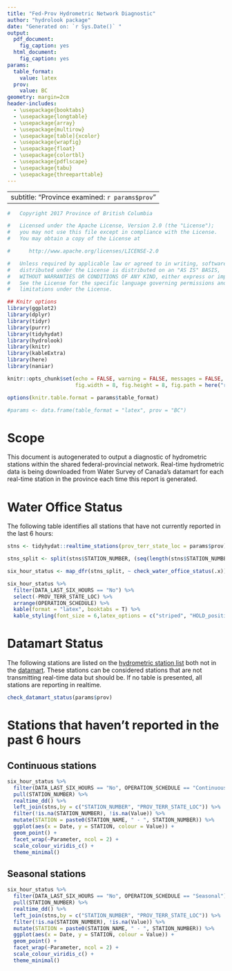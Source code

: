 ```yaml
---
title: "Fed-Prov Hydrometric Network Diagnostic"
author: "hydrolook package"
date: "Generated on: `r Sys.Date()` "
output:
  pdf_document:
    fig_caption: yes
  html_document:
    fig_caption: yes
params:
  table_format:
    value: latex
  prov:
    value: BC
geometry: margin=2cm
header-includes:
  - \usepackage{booktabs}
  - \usepackage{longtable}
  - \usepackage{array}
  - \usepackage{multirow}
  - \usepackage[table]{xcolor}
  - \usepackage{wrapfig}
  - \usepackage{float}
  - \usepackage{colortbl}
  - \usepackage{pdflscape}
  - \usepackage{tabu}
  - \usepackage{threeparttable}
---
```


---
subtitle: "Province examined: `r params$prov`"
---

```r
#   Copyright 2017 Province of British Columbia

#   Licensed under the Apache License, Version 2.0 (the "License");
#   you may not use this file except in compliance with the License.
#   You may obtain a copy of the License at 

#      http://www.apache.org/licenses/LICENSE-2.0

#   Unless required by applicable law or agreed to in writing, software
#   distributed under the License is distributed on an "AS IS" BASIS,
#   WITHOUT WARRANTIES OR CONDITIONS OF ANY KIND, either express or implied.
#   See the License for the specific language governing permissions and
#   limitations under the License.

## Knitr options
library(ggplot2)
library(dplyr)
library(tidyr)
library(purrr)
library(tidyhydat)
library(hydrolook)
library(knitr)
library(kableExtra)
library(here)
library(naniar)

knitr::opts_chunk$set(echo = FALSE, warning = FALSE, messages = FALSE, 
                      fig.width = 8, fig.height = 8, fig.path = here("report/net_diag_lag"))

options(knitr.table.format = params$table_format) 

#params <- data.frame(table_format = "latex", prov = "BC")
```


# Scope

This document is autogenerated to output a diagnostic of hydrometric stations within the shared federal-provincial network. Real-time hydrometric data is being downloaded from Water Survey of Canada's datamart for each real-time station in the province each time this report is generated. 

# Water Office Status
The following table identifies all stations that have not currently reported in the last 6 hours:
```r
stns <- tidyhydat::realtime_stations(prov_terr_state_loc = params$prov)

stns_split <- split(stns$STATION_NUMBER, (seq(length(stns$STATION_NUMBER))) %/% 20)

six_hour_status <- map_dfr(stns_split, ~ check_water_office_status(.x)) 

six_hour_status %>%
  filter(DATA_LAST_SIX_HOURS == "No") %>%
  select(-PROV_TERR_STATE_LOC) %>%
  arrange(OPERATION_SCHEDULE) %>%
  kable(format = "latex", booktabs = T) %>%
  kable_styling(font_size = 6,latex_options = c("striped", "HOLD_position"))
```

# Datamart Status
The following stations are listed on the [hydrometric station list](http://dd.weather.gc.ca/hydrometric/doc/hydrometric_StationList.csv) both not in the  [datamart](http://dd.weather.gc.ca/hydrometric/csv/). These stations can be considered stations that are not transmitting real-time data but should be. If no table is presented, all stations are reporting in realtime. 
```r
check_datamart_status(params$prov)
```

# Stations that haven't reported in the past 6 hours
## Continuous stations
```r
six_hour_status %>%
  filter(DATA_LAST_SIX_HOURS == "No", OPERATION_SCHEDULE == "Continuous") %>%
  pull(STATION_NUMBER) %>%
  realtime_dd() %>%
  left_join(stns,by = c("STATION_NUMBER", "PROV_TERR_STATE_LOC")) %>%
  filter(!is.na(STATION_NUMBER), !is.na(Value)) %>%
  mutate(STATION = paste0(STATION_NAME, " - ", STATION_NUMBER)) %>%
  ggplot(aes(x = Date, y = STATION, colour = Value)) +
  geom_point() +
  facet_wrap(~Parameter, ncol = 2) +
  scale_colour_viridis_c() +
  theme_minimal()
```

## Seasonal stations
```r
six_hour_status %>%
  filter(DATA_LAST_SIX_HOURS == "No", OPERATION_SCHEDULE == "Seasonal") %>%
  pull(STATION_NUMBER) %>%
  realtime_dd() %>%
  left_join(stns,by = c("STATION_NUMBER", "PROV_TERR_STATE_LOC")) %>%
  filter(!is.na(STATION_NUMBER), !is.na(Value)) %>%
  mutate(STATION = paste0(STATION_NAME, " - ", STATION_NUMBER)) %>%
  ggplot(aes(x = Date, y = STATION, colour = Value)) +
  geom_point() +
  facet_wrap(~Parameter, ncol = 2) +
  scale_colour_viridis_c() +
  theme_minimal()
```

